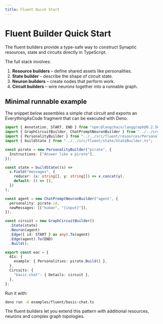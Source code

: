 ```yaml
---
title: Fluent Quick Start
---
```


# Fluent Builder Quick Start

The fluent builders provide a type-safe way to construct Synaptic resources, state and circuits directly in TypeScript.

The full stack involves:

1. **Resource builders** – define shared assets like personalities.
2. **State builder** – describe the shape of circuit state.
3. **Neuron builders** – create nodes that perform work.
4. **Circuit builders** – wire neurons together into a runnable graph.

## Minimal runnable example

The snippet below assembles a simple chat circuit and exports an EverythingAsCode fragment that can be executed with Deno.

```ts
import { Annotation, START, END } from "npm:@langchain/langgraph@0.2.56";
import { GraphCircuitBuilder, ChatPromptNeuronBuilder } from "../../src/fluent/circuits/_exports.ts";
import { PersonalityBuilder } from "../../src/fluent/resources/PersonalityBuilder.ts";
import { buildState } from "../../src/fluent/state/StateBuilder.ts";

const pirate = new PersonalityBuilder("pirate", {
  Instructions: ["Answer like a pirate"],
});

const state = buildState((s) =>
  s.Field("messages", {
    reducer: (x: string[], y: string[]) => x.concat(y),
    default: () => [],
  })
);

const agent = new ChatPromptNeuronBuilder("agent", {
  personality: pirate.id,
  newMessages: [["human", "{input}"]],
});

const circuit = new GraphCircuitBuilder()
  .State(state)
  .Neuron(agent)
  .Edge({ id: START } as any).To(agent)
  .Edge(agent).To(END)
  .Build();

export const eac = {
  AIs: {
    example: { Personalities: pirate.Build() },
  },
  Circuits: {
    "basic-chat": { Details: circuit },
  },
};
```

Run it with:

```bash
deno run -A examples/fluent/basic-chat.ts
```

The fluent builders let you extend this pattern with additional resources, neurons and complex graph topologies.
